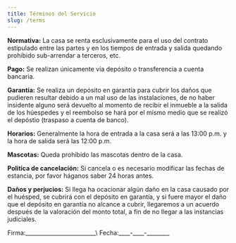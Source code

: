 ```yaml
---
title: Términos del Servicio
slug: /terms
---
```

**Normativa:** La casa se renta esclusivamente para el uso del contrato estipulado entre las partes y en los tiempos de entrada y salida quedando prohibido sub-arrendar a terceros, etc.

**Pago:** Se realizan únicamente vía depósito o transferencia a cuenta bancaria.

**Garantía:** Se realiza un depósito en garantía para cubrir los daños que pudieren resultar debido a un mal uso de las instalaciones, de no haber insidente alguno será devuelto al momento de recibir el inmueble a la salida de los húespedes y el reembolso se hará por el mísmo medio que se realizó el depóstio (traspaso a cuenta de banco).

**Horarios:** Generalmente la hora de entrada a la casa será a las 13:00 p.m. y la hora de salida será las 12:00 p.m.

**Mascotas:** Queda prohibido las mascotas dentro de la casa.

**Politica de cancelación:** Si cancela o es necesario modificar las fechas de estancia, por favor háganos saber 24 horas antes.

**Daños y perjucios:** Si llega ha ocacionar algún daño en la casa causado por el huésped, se cubrirá con el depósito en garantía, y si fuere mayor el daño que el depósito en garantía no alcance a cubrir, llegaremos a un acuerdo después de la valoración del monto total, a fin de no llegar a las instancias judiciales.


Firma:\_\_\_\_\_\_\_\_\_\_\_\_\_\_\_\_\_\_\_\_\_\_\_\_\_\              Fecha:\_\_\_\_\-\_\_\_\_\-\_\_\_\_\_\_\_\_

